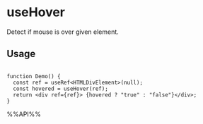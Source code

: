 # useHover

Detect if mouse is over given element.



## Usage

```tsx live

function Demo() {
  const ref = useRef<HTMLDivElement>(null);
  const hovered = useHover(ref);
  return <div ref={ref}> {hovered ? "true" : "false"}</div>;
}

```

%%API%%
